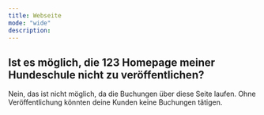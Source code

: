 ```yaml
---
title: Webseite
mode: "wide"
description: 
---
```


## Ist es möglich, die 123 Homepage meiner Hundeschule nicht zu veröffentlichen?

Nein, das ist nicht möglich, da die Buchungen über diese Seite laufen. Ohne Veröffentlichung könnten deine Kunden keine Buchungen tätigen.

